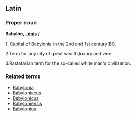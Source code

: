 ==Latin==
===Proper noun===
'''Babylōn, [[Wiktionary Appendix:Latin third declension|-ōnis]]''' ''f''

1. Capital of Babylonia in the 2nd and 1st century BC.


2.Term for any city of great wealth,luxury and vice.


3.Rastafarian term for the so-called white man's civilization.

===Related terms===
*[[Babylonia]]
*[[Babyloniacus]]
*[[Babylonicus]]
*[[Babyloniensis]]
*[[Babylonius]]